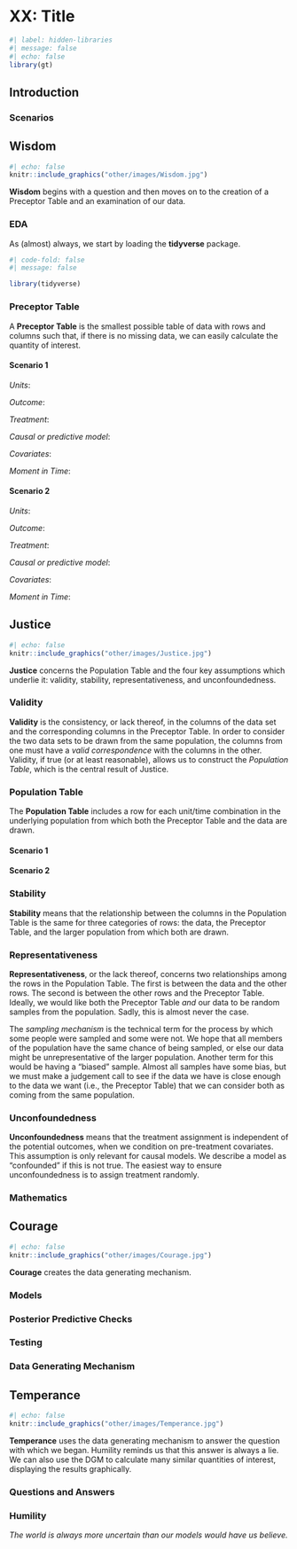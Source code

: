 # XX: Title

<!-- XX: The purpose of this document is to serve as a template for the "normal" chapter in the Primer, which is more or less chapters 5 and higher. To use this, take this file, save it as `NN-subject.qmd`, where NN is a number, like "06", which indicates its approximate order in the book. Then, find all the XX-labeled comments, read them and delete them. -->

<!-- XX: Need to add the standard definitions below. In fact, we really need to centralize these definitions (as functions?) which could then be used here, in tutorials and so on. -->

<!-- XX: Here are some issues that I am still wrestling with:  -->

<!-- 1) Should we have one sentence, or one paragraph, definitions for the Cardinal Virtues? Probably both! We need a one sentence version which students might plausibly provide in the tutorials. But it would also be nice to have (short) one paragraph versions, like we do with Temperance below. -->

<!-- 2) Same one sentence versus one paragraph distinction applies to other terms, like validity below. -->


```r
#| label: hidden-libraries
#| message: false
#| echo: false
library(gt)
```

## Introduction

### Scenarios

## Wisdom

```r
#| echo: false
knitr::include_graphics("other/images/Wisdom.jpg")
```

**Wisdom** begins with a question and then moves on to the creation of a Preceptor Table and an examination of our data.


### EDA

<!-- XX: Always include a plot, either histogram or density, for the outcome variable.

Always include a plot with outcome on Y-axis and the key variable on the X-axis. -->

As (almost) always, we start by loading the **tidyverse** package.

```r
#| code-fold: false
#| message: false

library(tidyverse)
```

### Preceptor Table

A **Preceptor Table** is the smallest possible table of data with rows and columns such that, if there is no missing data, we can easily calculate the quantity of interest.

#### Scenario 1

*Units*: 

*Outcome*: 

*Treatment*: 

*Causal or predictive model*: 

*Covariates*: 

*Moment in Time*: 

<!-- XX: Insert Preceptor Table. -->


#### Scenario 2

*Units*: 

*Outcome*: 

*Treatment*: 

*Causal or predictive model*: 

*Covariates*: 

*Moment in Time*: 

<!-- XX: Insert Preceptor Table. -->

## Justice

```r
#| echo: false
knitr::include_graphics("other/images/Justice.jpg")
```

**Justice** concerns the Population Table and the four key assumptions which underlie it: validity, stability, representativeness, and unconfoundedness.

<!-- XX: Note that we need separate Population Tables for the two scenarios but not separate sections on the four assumptions. Often the same counter-examples will apply to both scenarios. And, even if we need different counter-examples, we keep the discussion within a single section. -->

### Validity

**Validity** is the consistency, or lack thereof, in the columns of the data set and the corresponding columns in the Preceptor Table. In order to consider the two data sets to be drawn from the same population, the columns from one must have a *valid correspondence* with the columns in the other. Validity, if true (or at least reasonable), allows us to construct the *Population Table*, which is the central result of Justice.

### Population Table

The **Population Table** includes a row for each unit/time combination in the underlying population from which both the Preceptor Table and the data are drawn.

#### Scenario 1

<!-- XX: Insert Poulation Table -->


#### Scenario 2

<!-- XX: Insert Poulation Table -->


### Stability

**Stability** means that the relationship between the columns in the Population Table is the same for three categories of rows: the data, the Preceptor Table, and the larger population from which both are drawn.

### Representativeness

**Representativeness**, or the lack thereof, concerns two relationships among the rows in the Population Table. The first is between the data and the other rows. The second is between the other rows and the Preceptor Table. Ideally, we would like both the Preceptor Table *and* our data to be random samples from the population. Sadly, this is almost never the case.

The *sampling mechanism* is the technical term for the process by which some people were sampled and some were not. We hope that all members of the population have the same chance of being sampled, or else our data might be unrepresentative of the larger population. Another term for this would be having a "biased" sample. Almost all samples have some bias, but we must make a judgement call to see if the data we have is close enough to the data we want (i.e., the Preceptor Table) that we can consider both as coming from the same population. 

### Unconfoundedness

**Unconfoundedness** means that the treatment assignment is independent of the potential outcomes, when we condition on pre-treatment covariates. This assumption is only relevant for causal models. We describe a model as "confounded" if this is not true. The easiest way to ensure unconfoundedness is to assign treatment randomly.

### Mathematics

## Courage

```r
#| echo: false
knitr::include_graphics("other/images/Courage.jpg")
```

**Courage** creates the data generating mechanism.


### Models

### Posterior Predictive Checks

### Testing

### Data Generating Mechanism

## Temperance

```r
#| echo: false
knitr::include_graphics("other/images/Temperance.jpg")
```

**Temperance** uses the data generating mechanism to answer the question with which we began. Humility reminds us that this answer is always a lie. We can also use the DGM to calculate many similar quantities of interest, displaying the results graphically.


### Questions and Answers

### Humility

*The world is always more uncertain than our models would have us believe.*
